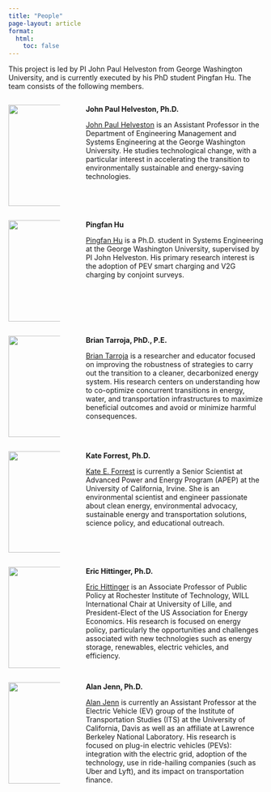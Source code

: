 ```yaml
---
title: "People"
page-layout: article
format:
  html:
    toc: false
---
```


This project is led by PI John Paul Helveston from George Washington University, and is currently executed by his PhD student Pingfan Hu. The team consists of the following members.

::: columns
::: {.column width="22%"}
![](/resources/image_jp.jpeg){width="200"}
:::

::: {.column width="2%"}
:::

::: {.column width="76%"}
**John Paul Helveston, Ph.D.**

[John Paul Helveston](https://www.jhelvy.com) is an Assistant Professor in the Department of Engineering Management and Systems Engineering at the George Washington University. He studies technological change, with a particular interest in accelerating the transition to environmentally sustainable and energy-saving technologies.
:::
:::

::: columns
::: {.column width="22%"}
![](/resources/image_pingfan_hu.jpeg){width="200"}
:::

::: {.column width="2%"}
:::

::: {.column width="76%"}
**Pingfan Hu**

[Pingfan Hu](https://pingfanhu.com) is a Ph.D. student in Systems Engineering at the George Washington University, supervised by PI John Helveston. His primary research interest is the adoption of PEV smart charging and V2G charging by conjoint surveys.
:::
:::

::: columns
::: {.column width="22%"}
![](/resources/image_brian_tarroja.jpeg){width="200"}
:::

::: {.column width="2%"}
:::

::: {.column width="76%"}
**Brian Tarroja, PhD., P.E.**

[Brian Tarroja](https://btarroja.wixsite.com/btarroja) is a researcher and educator focused on improving the robustness of strategies to carry out the transition to a cleaner, decarbonized energy system. His research centers on understanding how to co-optimize concurrent transitions in energy, water, and transportation infrastructures to maximize beneficial outcomes and avoid or minimize harmful consequences.
:::
:::

::: columns
::: {.column width="22%"}
![](/resources/image_kate_forrest.jpeg){width="200"}
:::

::: {.column width="2%"}
:::

::: {.column width="76%"}
**Kate Forrest, Ph.D.**

[Kate E. Forrest](https://www.linkedin.com/in/kate-forrest-ph-d-7688112b/) is currently a Senior Scientist at Advanced Power and Energy Program (APEP) at the University of California, Irvine. She is an environmental scientist and engineer passionate about clean energy, environmental advocacy, sustainable energy and transportation solutions, science policy, and educational outreach.
:::
:::

::: columns
::: {.column width="22%"}
![](/resources/image_eric_hittinger.jpeg){width="200"}
:::

::: {.column width="2%"}
:::

::: {.column width="76%"}
**Eric Hittinger, Ph.D.**

[Eric Hittinger](https://www.rit.edu/directory/eshgpt-eric-hittinger) is an Associate Professor of Public Policy at Rochester Institute of Technology, WILL International Chair at University of Lille, and President-Elect of the US Association for Energy Economics. His research is focused on energy policy, particularly the opportunities and challenges associated with new technologies such as energy storage, renewables, electric vehicles, and efficiency.
:::
:::

::: columns
::: {.column width="22%"}
![](/resources/image_alan_jenn.jpeg){width="200"}
:::

::: {.column width="2%"}
:::

::: {.column width="76%"}
**Alan Jenn, Ph.D.**

[Alan Jenn](https://its.ucdavis.edu/people/alan-jenn/) is currently an Assistant Professor at the Electric Vehicle (EV) group of the Institute of Transportation Studies (ITS) at the University of California, Davis as well as an affiliate at Lawrence Berkeley National Laboratory. His research is focused on plug-in electric vehicles (PEVs): integration with the electric grid, adoption of the technology, use in ride-hailing companies (such as Uber and Lyft), and its impact on transportation finance.
:::
:::
